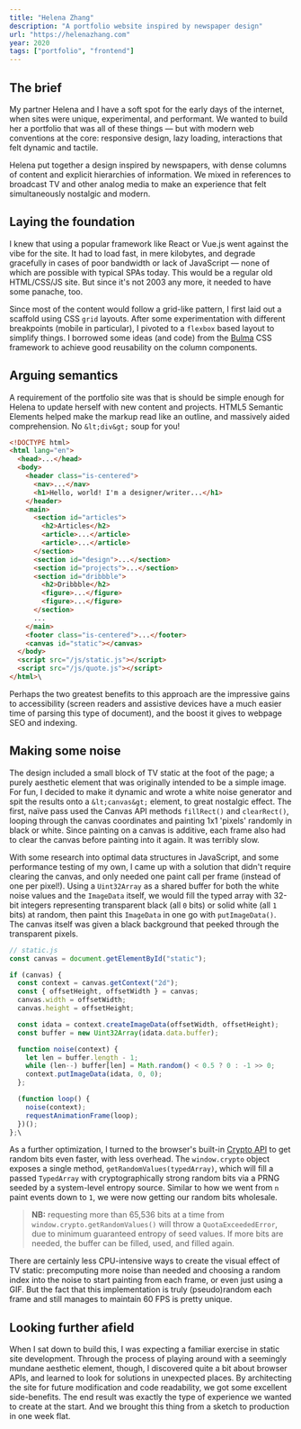 ```yaml
---
title: "Helena Zhang"
description: "A portfolio website inspired by newspaper design"
url: "https://helenazhang.com"
year: 2020
tags: ["portfolio", "frontend"]
---
```



## The brief

My partner Helena and I have a soft spot for the early days of the internet, when sites were unique, experimental, and performant. We wanted to build her a portfolio that was all of these things — but with modern web conventions at the core: responsive design, lazy loading, interactions that felt dynamic and tactile.

Helena put together a design inspired by newspapers, with dense columns of content and explicit hierarchies of information. We mixed in references to broadcast TV and other analog media to make an experience that felt simultaneously nostalgic and modern.

<AppWindow chrome title="helenazhang.com" caption="Wireframes of the site">
  <ThemedImage
    alt="Wireframes of the site"
    src={helenaSpecImage}
  />
</AppWindow>

## Laying the foundation

I knew that using a popular framework like React or Vue.js went against the vibe for the site. It had to load fast, in mere kilobytes, and degrade gracefully in cases of poor bandwidth or lack of JavaScript — none of which are possible with typical SPAs today. This would be a regular old HTML/CSS/JS site. But since it's not 2003 any more, it needed to have some panache, too.

Since most of the content would follow a grid-like pattern, I first laid out a scaffold using CSS `grid` layouts. After some experimentation with different breakpoints (mobile in particular), I pivoted to a `flexbox` based layout to simplify things. I borrowed some ideas (and code) from the [Bulma](https://bulma.io/) CSS framework to achieve good reusability on the column components.

## Arguing semantics

A requirement of the portfolio site was that is should be simple enough for Helena to update herself with new content and projects. HTML5 Semantic Elements helped make the markup read like an outline, and massively aided comprehension. No `&lt;div&gt;` soup for you!

```html
<!DOCTYPE html>
<html lang="en">
  <head>...</head>
  <body>
    <header class="is-centered">
      <nav>...</nav>
      <h1>Hello, world! I'm a designer/writer...</h1>
    </header>
    <main>
      <section id="articles">
        <h2>Articles</h2>
        <article>...</article>
        <article>...</article>
      </section>
      <section id="design">...</section>
      <section id="projects">...</section>
      <section id="dribbble">
        <h2>Dribbble</h2>
        <figure>...</figure>
        <figure>...</figure>
      </section>
      ...
    </main>
    <footer class="is-centered">...</footer>
    <canvas id="static"></canvas>
  </body>
  <script src="/js/static.js"></script>
  <script src="/js/quote.js"></script>
</html>\
```

Perhaps the two greatest benefits to this approach are the impressive gains to accessibility (screen readers and assistive devices have a much easier time of parsing this type of document), and the boost it gives to webpage SEO and indexing.

## Making some noise

<StaticField />

The design included a small block of TV static at the foot of the page; a purely aesthetic element that was originally intended to be a simple image. For fun, I decided to make it dynamic and wrote a white noise generator and spit the results onto a `&lt;canvas&gt;` element, to great nostalgic effect. The first, naïve pass used the Canvas API methods `fillRect()` and `clearRect()`, looping through the canvas coordinates and painting 1x1 'pixels' randomly in black or white. Since painting on a canvas is additive, each frame also had to clear the canvas before painting into it again. It was terribly slow.

With some research into optimal data structures in JavaScript, and some performance testing of my own, I came up with a solution that didn't require clearing the canvas, and only needed one paint call per frame (instead of one per pixel!). Using a `Uint32Array` as a shared buffer for both the white noise values and the `ImageData` itself, we would fill the typed array with 32-bit integers representing transparent black (all `0` bits) or solid white (all `1` bits) at random, then paint this `ImageData` in one go with `putImageData()`. The canvas itself was given a black background that peeked through the transparent pixels.

```js
// static.js
const canvas = document.getElementById("static");

if (canvas) {
  const context = canvas.getContext("2d");
  const { offsetHeight, offsetWidth } = canvas;
  canvas.width = offsetWidth;
  canvas.height = offsetHeight;

  const idata = context.createImageData(offsetWidth, offsetHeight);
  const buffer = new Uint32Array(idata.data.buffer);

  function noise(context) {
    let len = buffer.length - 1;
    while (len--) buffer[len] = Math.random() < 0.5 ? 0 : -1 >> 0;
    context.putImageData(idata, 0, 0);
  };

  (function loop() {
    noise(context);
    requestAnimationFrame(loop);
  })();
};\
```

As a further optimization, I turned to the browser's built-in [Crypto API](https://developer.mozilla.org/en-US/docs/Web/API/Crypto) to get random bits even faster, with less overhead. The `window.crypto` object exposes a single method, `getRandomValues(typedArray)`, which will fill a passed `TypedArray` with cryptographically strong random bits via a PRNG seeded by a system-level entropy source. Similar to how we went from `n` paint events down to `1`, we were now getting our random bits wholesale.

> **NB:** requesting more than 65,536 bits at a time from `window.crypto.getRandomValues()` will throw a `QuotaExceededError`, due to minimum guaranteed entropy of seed values. If more bits are needed, the buffer can be filled, used, and filled again.

There are certainly less CPU-intensive ways to create the visual effect of TV static: precomputing more noise than needed and choosing a random index into the noise to start painting from each frame, or even just using a GIF. But the fact that this implementation is truly (pseudo)random each frame and still manages to maintain 60 FPS is pretty unique.

## Looking further afield

When I sat down to build this, I was expecting a familiar exercise in static site development. Through the process of playing around with a seemingly mundane aesthetic element, though, I discovered quite a bit about browser APIs, and learned to look for solutions in unexpected places. By architecting the site for future modification and code readability, we got some excellent side-benefits. The end result was exactly the type of experience we wanted to create at the start. And we brought this thing from a sketch to production in one week flat.
